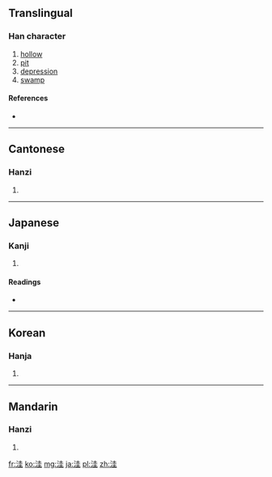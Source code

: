 {{also|窪}}
==Translingual==

===Han character===
{{Han char|rn=85|rad=水|as=06|sn=9|four=3411<sub>4</sub>|canj=水土土 (EGG)|ids=⿰[[氵]][[圭]]}}

# [[hollow]]
# [[pit]]
# [[depression]]
# [[swamp]]

====References====
* {{Han ref|kx=0622.200|dkj=17425|dj=1019.010|hdz=31601.070|uh=6D3C|ud=27964|bh=CF71|bd=53105}}

----

==Cantonese==

===Hanzi===
{{yue-hanzi|jyut=waa1|y=wa1|tra=窪}}

# {{defn|lang=yue|sort=水06}}

----

==Japanese==

===Kanji===
{{ja-kanji|grade=|rs=水06}}

# {{defn|lang=ja|sort=水06}}

====Readings====
* {{ja-readings|on=[[あい]] (ai), [[え]] (e), [[わい]] (wai)|kun=}}

----

==Korean==

===Hanja===
{{ko-hanja|hangeul=와|eumhun=|rv=wa|mr=wa|y=wa}}

# {{defn|lang=ko|sort=水06}}

----

==Mandarin==

===Hanzi===
{{cmn-hanzi|tra=窪|pin=[[guī]] ([[gui1]]), [[wā]] ([[wa1]])|wg=kuei<sup>1</sup>, wa<sup>1</sup>}}

# {{defn|lang=cmn|sort=水06}}

[[fr:洼]]
[[ko:洼]]
[[mg:洼]]
[[ja:洼]]
[[pl:洼]]
[[zh:洼]]
